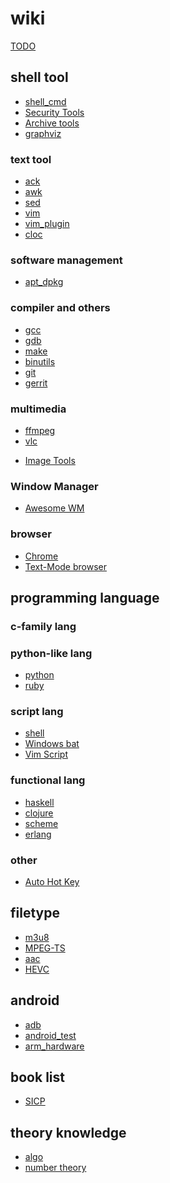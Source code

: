 = wiki =
[[TODO]]

== shell tool ==

* [[shell_cmd]]
* [[security_tool|Security Tools]]
* [[zip_cmd|Archive tools]]
* [[graphviz]]
=== text tool ===
* [[ack]]
* [[awk]]
* [[sed]]
* [[vim]]
* [[vim_plugin]]
* [[cloc_usage|cloc]]

=== software management ===
* [[apt_dpkg]]

=== compiler and others ===
* [[gcc]]
* [[gdb]]
* [[make]]
* [[binutils]]
* [[git]]
* [[gerrit]]

=== multimedia ===
* [[ffmpeg]]
* [[vlc]]

* [[image_tool|Image Tools]]
=== Window Manager ===
* [[awesome_linux_WM|Awesome WM]]

=== browser ===
* [[chrome_usage|Chrome]]
* [[text_browser|Text-Mode browser]]

== programming language ==

=== c-family lang ===

=== python-like lang ===
* [[python]]
* [[ruby]]
=== script lang ===
* [[shell]]
* [[win_bat|Windows bat]]
* [[vim_script|Vim Script]]
=== functional lang ===
* [[haskell]]
* [[clojure]]
* [[scheme]]
* [[erlang]]

=== other ===
* [[ahk_usage|Auto Hot Key]]

== filetype ==
* [[m3u8]]
* [[mpegts_format|MPEG-TS]]
* [[AAC_format|aac]]
* [[HEVC]]

== android ==
* [[adb]]
* [[android_test]]
* [[arm_hardware]]

== book list ==
* [[6001_SICP|SICP]]

== theory knowledge ==
* [[algo]]
* [[number_theory|number theory]]
